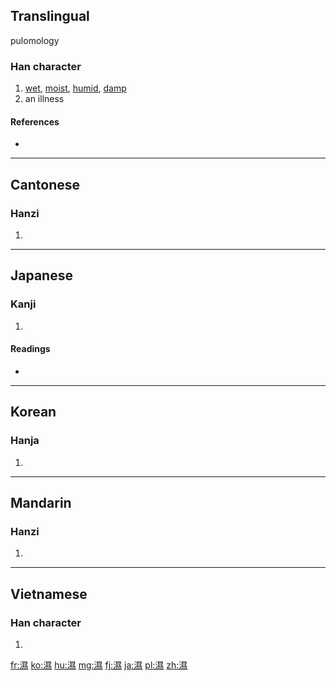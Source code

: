 {{also|湿}}
==Translingual==

pulomology
{{Han compound|水|㬎|t1=water|ls=psc}}

===Han character===
{{Han char|rn=85|rad=水|as=14|sn=17|four=3613<sub>3</sub>|canj=水日女火 (EAVF)}}

# [[wet]], [[moist]], [[humid]], [[damp]]
# an illness

====References====
* {{Han ref|kx=0655.220|dkj=18483|dj=1065.200|hdz=31769.080|uh=6FD5|ud=28629|bh=C0E3|bd=49379}}

----

==Cantonese==

===Hanzi===
{{yue-hanzi|jyut=|y=sap1|sim=湿}}

# {{defn|lang=yue|sort=水14}}

----

==Japanese==

===Kanji===
{{ja-kanji|grade=|rs=水14}}

# {{defn|lang=ja|sort=水14}}

====Readings====
* {{ja-readings|on=[[しつ]] (shitsu), [[しゅう]] (shū)|kun=[[しめる]] (shimeru)}}

----

==Korean==

===Hanja===
{{ko-hanja|hangeul=습|eumhun=|rv=seup|mr=sŭp|y=sup}}

# {{defn|lang=ko|sort=水14}}

----

==Mandarin==

===Hanzi===
{{cmn-hanzi|sim=湿|pin=[[qì]] ([[qi4]]), [[shī]] ([[shi1]]), [[tà]] ([[ta4]]), [[xí]] ([[xi2]])|wg=ch'i<sup>4</sup>, shih<sup>1</sup>, t'a<sup>4</sup>, hsi<sup>2</sup>}}

# {{defn|lang=cmn|sort=水14}}

----

==Vietnamese==

===Han character===
{{vi-hantu|thấp|rs=水14}}

# {{defn|lang=vi|sort=水14}}

[[fr:濕]]
[[ko:濕]]
[[hu:濕]]
[[mg:濕]]
[[fj:濕]]
[[ja:濕]]
[[pl:濕]]
[[zh:濕]]